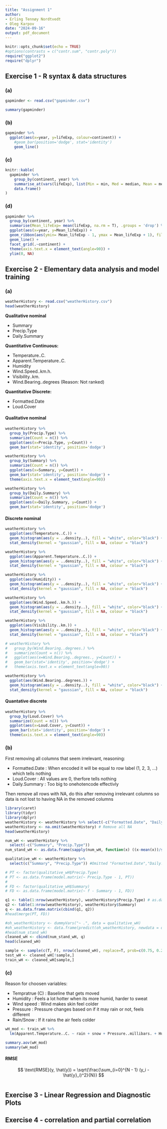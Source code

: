 ```yaml
---
title: "Assignment 1"
author: 
- Erling Tennøy Nordtvedt 
- Oleg Karpov
date: "2024-09-16"
output: pdf_document
---
```


```r
knitr::opts_chunk$set(echo = TRUE)
#options(contrasts = c("contr.sum", "contr.poly"))
require("ggplot2")
require("dplyr")
```

## Exercise 1 - R syntax & data structures

### (a)
```r
gapminder <- read.csv("gapminder.csv")

summary(gapminder)
```

### (b)
``` r
gapminder %>%
  ggplot(aes(x=year, y=lifeExp, colour=continent)) +
    #geom_bar(position='dodge', stat='identity')
    geom_line()
```

### (c)
```r
knitr::kable(
  gapminder %>%
    group_by(continent, year) %>%
    summarise_at(vars(lifeExp), list(Min = min, Med = median, Mean = mean, Max = max, Sd = sd)) %>%
    data.frame()
)
```

### (d)
```r
gapminder %>%
  group_by(continent, year) %>%
  summarise(Mean_lifeExp= mean(lifeExp, na.rm = T), .groups = 'drop') %>%
  ggplot(aes(x=year, y=Mean_lifeExp)) +
  geom_ribbon(aes(ymin= Mean_lifeExp - 1, ymax = Mean_lifeExp + 1), fill = "grey70") +
  geom_line() +
  facet_grid(.~continent) +
  theme(axis.text.x = element_text(angle=90)) +
  ylim(0, NA)
```

## Exercise 2 - Elementary data analysis and model training

### (a)
```r
weatherHistory <- read.csv("weatherHistory.csv")
head(weatherHistory)
```
**Qualitative nominal**

* Summary
* Precip.Type
* Daily.Summary

**Quantitative Continuous:**

* Temperature..C.
* Apparent.Temperature..C.
* Humidity
* Wind.Speed..km.h.
* Visibility..km.
* Wind.Bearing..degrees (Reason: Not ranked)

**Quantitative Discrete:**

* Formatted.Date
* Loud.Cover

#### Qualitative nominal
``` r
weatherHistory %>%
  group_by(Precip.Type) %>%
  summarize(Count = n()) %>%
  ggplot(aes(x=Precip.Type, y=Count)) +
  geom_bar(stat='identity', position='dodge')
```


``` r
weatherHistory %>%
  group_by(Summary) %>%
  summarize(Count = n()) %>%
  ggplot(aes(x=Summary, y=Count)) +
  geom_bar(stat='identity', position='dodge') +
  theme(axis.text.x = element_text(angle=90))
```
``` r
weatherHistory %>%
  group_by(Daily.Summary) %>%
  summarize(Count = n()) %>%
  ggplot(aes(x=Daily.Summary, y=Count)) +
  geom_bar(stat='identity', position='dodge')
```


#### Discrete nominal
```r
weatherHistory %>%
  ggplot(aes(Temperature..C.)) +
  geom_histogram(aes(y = ..density..), fill = "white", color="black") +
  stat_density(kernel = "gaussian", fill = NA, colour = "black")
```


```r
weatherHistory %>%
  ggplot(aes(Apparent.Temperature..C.)) +
  geom_histogram(aes(y = ..density..), fill = "white", color="black") +
  stat_density(kernel = "gaussian", fill = NA, colour = "black")
```


```r
weatherHistory %>%
  ggplot(aes(Humidity)) +
  geom_histogram(aes(y = ..density..), fill = "white", color="black") +
  stat_density(kernel = "gaussian", fill = NA, colour = "black")
```
```r
weatherHistory %>%
  ggplot(aes(Wind.Speed..km.h.)) +
  geom_histogram(aes(y = ..density..), fill = "white", color="black") +
  stat_density(kernel = "gaussian", fill = NA, colour = "black")
```
```r
weatherHistory %>%
  ggplot(aes(Visibility..km.)) +
  geom_histogram(aes(y = ..density..), fill = "white", color="black") +
  stat_density(kernel = "gaussian", fill = NA, colour = "black")
```

``` r

# weatherHistory %>%
#   group_by(Wind.Bearing..degrees.) %>%
#   summarize(Count = n()) %>%
#   ggplot(aes(x=Wind.Bearing..degrees., y=Count)) +
#   geom_bar(stat='identity', position='dodge') +
#   theme(axis.text.x = element_text(angle=90))

weatherHistory %>%
  ggplot(aes(Wind.Bearing..degrees.)) +
  geom_histogram(aes(y = ..density..), fill = "white", color="black") +
  stat_density(kernel = "gaussian", fill = NA, colour = "black")
```

#### Quantative discrete
```r
weatherHistory %>%
  group_by(Loud.Cover) %>%
  summarize(Count = n()) %>%
  ggplot(aes(x=Loud.Cover, y=Count)) +
  geom_bar(stat='identity', position='dodge') +
  theme(axis.text.x = element_text(angle=90))
```

### (b)
First removing all columns that seem irrelevant, reasoning:

* Formatted.Date : When encoded it will be equal to row label (1, 2, 3, ...) which tells nothing
* Loud.Cover : All values are 0, therfore tells nothing
* Daily.Summary : Too big to onehotencode effectivly

Then remove all rows with NA, do this after removing irrelevant columns so data is not lost to having NA in the removed columns
```r
library(caret)
library(tidyr)
library(dplyr)
weatherHistory <- weatherHistory %>% select(-c("Formatted.Date", "Daily.Summary", "Loud.Cover"))
weatherHistory <- na.omit(weatherHistory) # Remove all NA
head(weatherHistory)
```

``` r

num_wH <- weatherHistory %>%
  select(-c("Summary", "Precip.Type")) 
num_stand_wH <- as.data.frame(sapply(num_wH, function(x) ((x-mean(x))/sd(x))))

qualitative_wH <- weatherHistory %>%
  select(c("Summary", "Precip.Type")) #Omitted "Formatted.Date","Daily.Summary"

# PT <- factor(qualitative_wH$Precip.Type)
# PT <- as.data.frame(model.matrix(~ Precip.Type - 1, PT))
# 
# FD <- factor(qualitative_wH$Summary)
# FD <- as.data.frame(model.matrix(~ f - Summary - 1, FD))

q1 <- table(1:nrow(weatherHistory), weatherHistory$Precip.Type) # as.data.frame.matrix(
q2 <- table(1:nrow(weatherHistory), weatherHistory$Summary)
q <- as.data.frame.matrix(cbind(q1, q2))
#head(merge(PT, FD))

#oh_weatherHistory <- dummyVars("~ .", data = qualitative_wH)
#oh_weatherHistory <- data.frame(predict(oh_weatherHistory, newdata = qualitative_wH))
#head(num_stand_wH)
cleaned_wH <- cbind(num_stand_wH, q)
head(cleaned_wH)

sample <- sample(c(T, F), nrow(cleaned_wH), replace=T, prob=c(0.75, 0.25))
test_wH <- cleaned_wH[!sample,]
train_wH <- cleaned_wH[sample,]
```
### (c)
Reason for choosen variables:

* Tempratrue (C) : Baseline that gets moved
* Humidity : Feels a lot hotter when its more humid, harder to sweat
* Wind speed : Wind makes skin feel colder
* Pressure : Pressure changes based on if it may rain or not, feels different
* Rain/Snow : If it rains the air feels colder

```r
wH_mod <- train_wH %>%
  lm(Apparent.Temperature..C. ~ rain + snow + Pressure..millibars. + Humidity + Temperature..C. + Wind.Speed..km.h., .)

summary.aov(wH_mod)
summary(wH_mod)
```
#### RMSE

$$ \text{RMSE}(y, \hat{y}) = \sqrt{\frac{\sum_{i=0}^{N - 1} (y_i - \hat{y}_i)^2}{N}} $$
```r

```


## Exercise 3 - Linear Regression and Diagnostic Plots


## Exercise 4 - correlation and partial correlation
